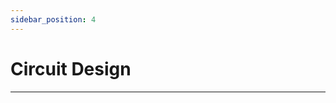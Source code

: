 ```yaml
---
sidebar_position: 4
---
```





# Circuit Design
---

<cardbox>
  <card
    href="./picoed-starter-kit/"
    title="Picoed Starter Kit"
    description=""
    img={'https://wiki-media-ef.oss-cn-hongkong.aliyuncs.com/i18n/en/docusaurus-plugin-content-docs/current/pico/picoed/circuit-design/picoed-starter-kit/images/starter-kit-icon.png'}
  />
</cardbox>
